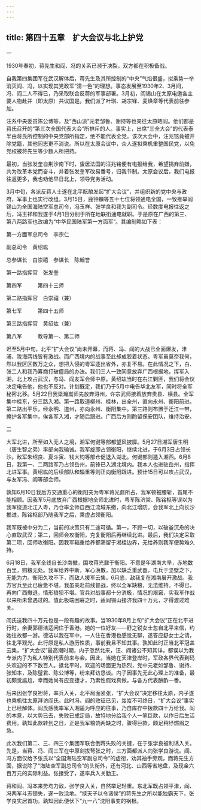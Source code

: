 ```yaml
---
---
---
```

title: 第四十五章　扩大会议与北上护党
---





一


1930年春初，蒋先生和阎、冯的关系已濒于决裂，双方都在积极备战。

自我第四集团军在武汉解体后，蒋先生及其所控制的“中央”气焰很盛，拟乘势一举消灭阎、冯，以实现其党政军“清一色”的理想。事态发展至1930年2、3月间，冯、阎二人不得已，乃采取联合反蒋的军事部署。3月初，阎锡山在太原电邀各主要人物赴并（即太原）共议国是。我们派了叶琪、胡宗铎、麦焕章等代表前往参加。

汪系中央委员陈公博等，及“西山派”元老邹鲁、谢持等也亲往太原晤阎。他们都是蒋氏召开的“第三次全国代表大会”所排斥的人。事实上，出席“三全大会”的代表泰半由蒋氏所控制的中央党部所指定，绝不能代表全党。该次大会中，汪兆铭竟被开除党籍，其他同志更不消说。所以在太原会议中，众人遂拟乘机重整国民党，以免党权被蒋先生等少数人所把持。

最初，当张发奎自荆沙南下时，蛰居法国的汪兆铭便有电报给我，希望捐弃前嫌，共为改革本党而奋斗，并着张发奎军改易番号，归我节制。太原会议后，我们电报往返更多，我也劝他早日北上，领导党务活动。

3月中旬，各派反蒋人士遂在北平酝酿发起“扩大会议”，并组织新的党中央与政府，军事上也实行改组。3月15日，鹿钟麟等五十七位将领通电全国，一致推举阎锡山为全国海陆空军总司令，冯玉祥、张学良和我为副司令。经数度电报往返之后，冯玉祥和我遂于4月1日分别于所在地联衔通电就职。于是原在广西的第三、第八两路军也改编为“中华民国陆军第一方面军”。其编制略如下表：





第一方面军总司令　李宗仁

副总司令　黄绍竑

总参谋长　白崇禧　参谋长　陈翰誉

第一路指挥官　张发奎

第四军　　　第四十三师

第二路指挥官　白崇禧（兼）

第七军　　　第四十五师

第三路指挥官　黄绍竑（兼）

第八军　　　教导第一、第二师





迟至5月中旬，北平“扩大会议”尚未开幕，而蒋、冯、阎的大战已全面爆发，津浦、陇海两线皆有激战。而广西境内的战事至此却成胶着状态。粤军虽莫奈我何，然以我区区数万之众，想把入侵的粤军逐出省外，亦复不易。在此情况之下，白、张二人和我乃筹商打破僵局的办法。我们三人一致同意放弃广西根据地，挥军入湘，北上攻占武汉，与冯、阎友军会师中原。黄绍竑当时在右江剿匪，我们将会议决定电告他，他也不反对。计划既定，我们乃于5月中电告华北友军，同时将全军秘密北移。5月22日我梁瀚嵩师先放弃浔州，许宗武师接着放弃贵县、横县。全军集中桂东，分三路入湘。第一路取道柳州、桂林，出全州，直向永州、衡阳前进。第二路出平乐，经永明、道州，亦向永州、衡阳集中。第三路则布置于迁江一带，掩护各军集中，俟各军入湘，才随后跟进。广西后方则酌留保安团队，维持治安。





二


大军北进，所至如入无人之境，湘军何键等部都望风披靡。5月27日湘军唐生明（唐生智之弟）率部向我输诚。我军旋即占领衡阳，继续北进，于6月3日占领长沙。敌军朱绍良、夏斗寅、钱大钧等部仓促退入湖北。何键部则遁入湘西。6月8日，我第一、二两路军乃占领岳州，前锋已入湖北境内。我本人也进驻岳州，指挥北进军事。黄绍竑的后续部队和辎重等则正向衡阳跟进。预计15日可以攻占武汉，与友军冯、阎等部会师。

孰知6月10日我后方交通重心的衡阳突为粤军蒋光鼐所占，我军顿被腰斩，首尾不能相顾。因我军5月底放弃广西根据地全师北进时，粤军陈济棠、陈铭枢等误以为我军绕道北江入粤，乃仓率全师自西江流域东撤，向北江增防。会我军北上向长沙推进，陈铭枢部乃随我军之后，乘虚占领衡阳。

我军既被中分为二，当前的决策只有二途可循。第一，不顾一切，以破釜沉舟的决心直取武汉；第二，回师会攻衡阳，克复衡阳后再继续北进。最后，我们决定采取第二项，回师攻衡阳。因我军辎重给养都滞留于湘桂边界，无给养则我军便势难久持。

6月18日，我军全线自长沙南撤，围攻蒋光鼐于衡阳。不意是年湖南大旱，赤地数百里，购粮无处。我军给养中断，军心涣散，加以缺乏重武器，屯兵于坚壁之下，无能为力。衡阳久攻不下，而敌人援军云集。6月底，敌我复在湘南展开激战。我方官兵至此已疲惫不堪，我虽亲赴前线督战，终以全军缺粮，无法维持。不得已，再向广西撤退，情形狼狈不堪。官兵对战事都十分消极，情况的艰窘，实我军作战以来所未曾遇过的。值此极端困窘之时，适阎锡山接济我四十万元，才得渡过难关。

阎氏送我四十万元也是一段有趣的故事。当1930年8月上旬“扩大会议”正在北平进行时，余妻郭德洁适闲住于香港。她的一位好友——舒之锐女士忽自北平来信，约她往故都一游。德洁以我在军中，一人住在香港也感觉无聊，遂答应舒女士之请，往北平观光。此行原是私人游历性质，事前我且不知其事。孰知此时正当北平冠盖云集，“扩大会议”最高潮时期，内子忽然北来，汪、阎诸公不知其详，都误以为我专派内子为私人特别代表前来与会。因此，当她在天津登岸时，军政各界代表到码头欢迎的不下数百人。抵北平时，欢迎的场面更为热烈，党中元老如邹鲁、谢持、张知本，及陈璧君、陈公博等，纷来拜访恳谈。内子因事先无此心理上的准备，最初颇觉尴尬，幸而她尚有应变捷才，乃索性假戏真做，与各方代表酬酢一番。

后来因张学良袒蒋，率兵入关，北平局面紧张，“扩大会议”决定移往太原，内子遂也乘机往太原拜访阎氏。此时冯、阎的败征已见，岌岌不可终日，“扩大会议”事实上已经解体。阎氏感我率军入湘遥为呼应的往事，乃自库存中拨款四十万给我。阎的本意，以大势已去，失败已成定局，故特地分给我个人一笔巨款，以作日后生活费用。孰知此款转到之日，正是我军粮饷两缺之时，骤得巨款，颇足稍纾燃眉之急。

此次我们第二、三、四三个集团军联合倒蒋失败的关键，在于张学良被利诱入关。先是，当蒋、冯、阎三军在中原剑拔弩张之时，三方面都派人向张学良游说。阎、冯方面仅给予张氏以“全国海陆空军副总司令”的虚衔，劝其袖手旁观，而蒋先生方面，据说除了“海陆空军副总司令”的头衔外，还有河北、山西等省地盘，及现金六百万元的实际利益。张接受了，遂率兵入关勤王。

蒋和阎、冯本来势均力敌，张学良入关，自然举足轻重。东北军既占领平津，阎、冯两军斗志顿失，遂一败涂地。“挟天子以令诸侯”的蒋先生之所以能独霸天下，张学良实居首功。孰知因此便伏下“九一八”沈阳事变的祸根。